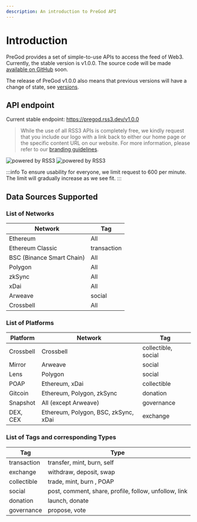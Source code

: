 ```yaml
---
description: An introduction to PreGod API
---
```



# Introduction

PreGod provides a set of simple-to-use APIs to access the feed of Web3. Currently, the stable version is v1.0.0. The source code will be made [available on GitHub](https://github.com/NaturalSelectionLabs/PreGod) soon.

The release of PreGod v1.0.0 also means that previous versions will have a change of state, see [versions](/versions).

## API endpoint

Current stable endpoint: <https://pregod.rss3.dev/v1.0.0>

> While the use of all RSS3 APIs is completely free, we kindly request that you include our logo with a link back to either our home page or the specific content URL on our website. For more information, please refer to our [branding guidelines](/misc/branding).

![powered by RSS3](../img/poweredByRSS3.svg)
![powered by RSS3](../img/poweredByRSS3Dark.svg)

:::info
To ensure usability for everyone, we limit request to 600 per minute. The limit will gradually increase as we see fit.
:::

## Data Sources Supported

### List of Networks

| Network                   | Tag         |
| ------------------------- | ----------- |
| Ethereum                  | All         |
| Ethereum Classic          | transaction |
| BSC (Binance Smart Chain) | All         |
| Polygon                   | All         |
| zkSync                    | All         |
| xDai                      | All         |
| Arweave                   | social      |
| Crossbell                 | All         |

### List of Platforms

| Platform  | Network                              | Tag                 |
| --------- | ------------------------------------ | ------------------- |
| Crossbell | Crossbell                            | collectible, social |
| Mirror    | Arweave                              | social              |
| Lens      | Polygon                              | social              |
| POAP      | Ethereum, xDai                       | collectible         |
| Gitcoin   | Ethereum, Polygon, zkSync            | donation            |
| Snapshot  | All (except Arweave)                 | governance          |
| DEX, CEX  | Ethereum, Polygon, BSC, zkSync, xDai | exchange            |

### List of Tags and corresponding Types

| Tag         | Type                                                  |
| ----------- | ----------------------------------------------------- |
| transaction | transfer, mint, burn, self                            |
| exchange    | withdraw, deposit, swap                               |
| collectible | trade, mint, burn , POAP                              |
| social      | post, comment, share, profile, follow, unfollow, link |
| donation    | launch, donate                                        |
| governance  | propose, vote                                         |

